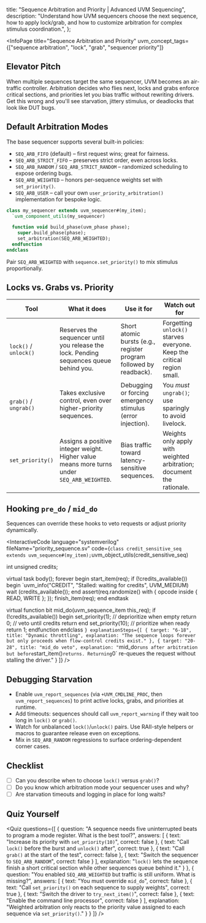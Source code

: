 
  title: "Sequence Arbitration and Priority | Advanced UVM Sequencing",
  description: "Understand how UVM sequencers choose the next sequence, how to apply lock/grab, and how to customize arbitration for complex stimulus coordination.",
};

<InfoPage
  title="Sequence Arbitration and Priority"
  uvm_concept_tags={["sequence arbitration", "lock", "grab", "sequencer priority"]}
>

  ## Elevator Pitch

  When multiple sequences target the same sequencer, UVM becomes an air-traffic controller. Arbitration decides who flies next, locks and grabs enforce critical sections, and priorities let you bias traffic without rewriting drivers. Get this wrong and you'll see starvation, jittery stimulus, or deadlocks that look like DUT bugs.

  ## Default Arbitration Modes

  The base sequencer supports several built-in policies:

  - `SEQ_ARB_FIFO` (default) – first request wins; great for fairness.
  - `SEQ_ARB_STRICT_FIFO` – preserves strict order, even across locks.
  - `SEQ_ARB_RANDOM` / `SEQ_ARB_STRICT_RANDOM` – randomized scheduling to expose ordering bugs.
  - `SEQ_ARB_WEIGHTED` – honors per-sequence weights set with `set_priority()`.
  - `SEQ_ARB_USER` – call your own `user_priority_arbitration()` implementation for bespoke logic.

  ```systemverilog
  class my_sequencer extends uvm_sequencer#(my_item);
    `uvm_component_utils(my_sequencer)

    function void build_phase(uvm_phase phase);
      super.build_phase(phase);
      set_arbitration(SEQ_ARB_WEIGHTED);
    endfunction
  endclass
  ```

  Pair `SEQ_ARB_WEIGHTED` with `sequence.set_priority()` to mix stimulus proportionally.

  ## Locks vs. Grabs vs. Priority

  | Tool | What it does | Use it for | Watch out for |
  | --- | --- | --- | --- |
  | `lock()` / `unlock()` | Reserves the sequencer until you release the lock. Pending sequences queue behind you. | Short atomic bursts (e.g., register program followed by readback). | Forgetting `unlock()` starves everyone. Keep the critical region small. |
  | `grab()` / `ungrab()` | Takes exclusive control, even over higher-priority sequences. | Debugging or forcing emergency stimulus (error injection). | You *must* `ungrab()`; use sparingly to avoid livelock. |
  | `set_priority()` | Assigns a positive integer weight. Higher value means more turns under `SEQ_ARB_WEIGHTED`. | Bias traffic toward latency-sensitive sequences. | Weights only apply with weighted arbitration; document the rationale. |

  ## Hooking `pre_do` / `mid_do`

  Sequences can override these hooks to veto requests or adjust priority dynamically.

  <InteractiveCode
    language="systemverilog"
    fileName="priority_sequence.sv"
    code={`
class credit_sensitive_seq extends uvm_sequence#(my_item);
  `uvm_object_utils(credit_sensitive_seq)

  int unsigned credits;

  virtual task body();
    forever begin
      start_item(req);
      if (!credits_available()) begin
        `uvm_info("CREDIT", "Stalled: waiting for credits", UVM_MEDIUM)
        wait (credits_available());
      end
      assert(req.randomize() with { opcode inside { READ, WRITE }; });
      finish_item(req);
    end
  endtask

  virtual function bit mid_do(uvm_sequence_item this_req);
    if (!credits_available()) begin
      set_priority(1);                         // deprioritize when empty
      return 0;                                // veto until credits return
    end
    set_priority(10);                          // prioritize when ready
    return 1;
  endfunction
endclass
    `}
    explanationSteps={[
      { target: "6-18", title: "Dynamic throttling", explanation: "The sequence loops forever but only proceeds when flow-control credits exist." },
      { target: "20-28", title: "mid_do veto", explanation: "`mid_do` runs after arbitration but before `start_item()` returns. Returning `0` re-queues the request without stalling the driver." }
    ]}
  />

  ## Debugging Starvation

  - Enable `uvm_report_sequences` (via `+UVM_CMDLINE_PROC`, then `uvm_report_sequences`) to print active locks, grabs, and priorities at runtime.
  - Add timeouts: sequences should call `uvm_report_warning` if they wait too long in `lock()` or `grab()`.
  - Watch for unbalanced `lock()`/`unlock()` pairs. Use RAII-style helpers or macros to guarantee release even on exceptions.
  - Mix in `SEQ_ARB_RANDOM` regressions to surface ordering-dependent corner cases.

  ## Checklist

  - [ ] Can you describe when to choose `lock()` versus `grab()`?
  - [ ] Do you know which arbitration mode your sequencer uses and why?
  - [ ] Are starvation timeouts and logging in place for long waits?

  ## Quiz Yourself

  <Quiz questions={[
    {
      question: "A sequence needs five uninterrupted beats to program a mode register. What is the best tool?",
      answers: [
        { text: "Increase its priority with `set_priority(10)`", correct: false },
        { text: "Call `lock()` before the burst and `unlock()` after", correct: true },
        { text: "Call `grab()` at the start of the test", correct: false },
        { text: "Switch the sequencer to `SEQ_ARB_RANDOM`", correct: false }
      ],
      explanation: "`lock()` lets the sequence finish a short critical section while other sequences queue behind it." }
    },
    {
      question: "You enabled `SEQ_ARB_WEIGHTED` but traffic is still uniform. What is missing?",
      answers: [
        { text: "You must override `mid_do`", correct: false },
        { text: "Call `set_priority()` on each sequence to supply weights", correct: true },
        { text: "Switch the driver to `try_next_item()`", correct: false },
        { text: "Enable the command line processor", correct: false }
      ],
      explanation: "Weighted arbitration only reacts to the priority value assigned to each sequence via `set_priority()`." }
    }
  ]} />

</InfoPage>
